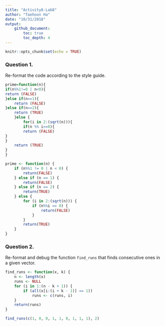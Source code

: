 ```yaml
---
title: "Activity8-Lab8"
author: "Taehoon Ha"
date: "10/31/2018"
output: 
    github_document:
        toc: true
        toc_depth: 4
---
```


```r
knitr::opts_chunk$set(echo = TRUE)
```

### Question 1.
Re-format the code according to the style guide.

```r
prime=function(n){ 
if(n%%1!=0 | n<0){ 
return (FALSE)
}else if(n==1){
    return (FALSE)
}else if(n==2){
    return (TRUE)
    }else {
        for(i in 2:(sqrt(n))){
        if(n %% i==0){
        return (FALSE)
}
}
    return (TRUE)
}
}
```

```r
prime <- function(n) {
    if (n%%1 != 0 | n < 0) {
        return(FALSE)
    } else if (n == 1) {
        return(FALSE)
    } else if (n == 2) {
        return(TRUE)
    } else {
        for (i in 2:(sqrt(n))) {
            if (n%%i == 0) {
                return(FALSE)
            }
        }
        return(TRUE)
    }
}
```

### Question 2.
Re-format and debug the function `find_runs` that finds consecutive ones in a given vector.
```r
find_runs <- function(x, k) {
    n <- length(x)
    runs <- NULL
    for (i in 1:(n - k + 1)) {
        if (all(x[i:(i + k - 1)] == 1)) 
            runs <- c(runs, i)
    }
    return(runs)
}

find_runs(c(1, 0, 0, 1, 1, 0, 1, 1, 1), 2)
```

